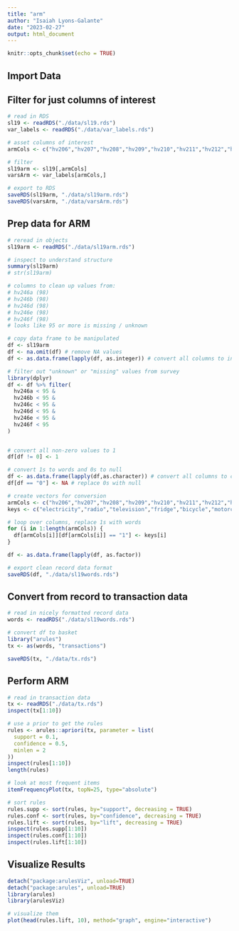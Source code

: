 ```yaml
---
title: "arm"
author: "Isaiah Lyons-Galante"
date: "2023-02-27"
output: html_document
---
```


```r
knitr::opts_chunk$set(echo = TRUE)
```


## Import Data

## Filter for just columns of interest
```r
# read in RDS
sl19 <- readRDS("./data/sl19.rds")
var_labels <- readRDS("./data/var_labels.rds")

# asset columns of interest
armCols <- c("hv206","hv207","hv208","hv209","hv210","hv211","hv212","hv221","hv227","hv243a","hv243b","hv243c","hv243d","hv243e","hv246a","hv246b","hv246c","hv246d","hv246e","hv246f","hv247")

# filter
sl19arm <- sl19[,armCols]
varsArm <- var_labels[armCols,]

# export to RDS
saveRDS(sl19arm, "./data/sl19arm.rds")
saveRDS(varsArm, "./data/varsArm.rds")
```

## Prep data for ARM
```r
# reread in objects
sl19arm <- readRDS("./data/sl19arm.rds")

# inspect to understand structure
summary(sl19arm)
# str(sl19arm)

# columns to clean up values from:
# hv246a (98)
# hv246b (98)
# hv246d (98)
# hv246e (98)
# hv246f (98)
# looks like 95 or more is missing / unknown

# copy data frame to be manipulated
df <- sl19arm
df <- na.omit(df) # remove NA values
df <- as.data.frame(lapply(df, as.integer)) # convert all columns to int

# filter out "unknown" or "missing" values from survey
library(dplyr)
df <- df %>% filter(
  hv246a < 95 &
  hv246b < 95 &
  hv246c < 95 &
  hv246d < 95 &
  hv246e < 95 &
  hv246f < 95
)


# convert all non-zero values to 1
df[df != 0] <- 1

# convert 1s to words and 0s to null
df <- as.data.frame(lapply(df,as.character)) # convert all columns to char
df[df == "0"] <- NA # replace 0s with null

# create vectors for conversion
armCols <- c("hv206","hv207","hv208","hv209","hv210","hv211","hv212","hv221","hv227","hv243a","hv243b","hv243c","hv243d","hv243e","hv246a","hv246b","hv246c","hv246d","hv246e","hv246f","hv247")
keys <- c("electricity","radio","television","fridge","bicycle","motorcycle","car","landline","bednet","cellphone","watch","cart","boat","computer","cattle","cows","horses","goats","sheep","chickens","bank")

# loop over columns, replace 1s with words
for (i in 1:length(armCols)) {
  df[armCols[i]][df[armCols[i]] == "1"] <- keys[i]
}

df <- as.data.frame(lapply(df, as.factor))

# export clean record data format
saveRDS(df, "./data/sl19words.rds")
```

## Convert from record to transaction data
```r
# read in nicely formatted record data
words <- readRDS("./data/sl19words.rds")

# convert df to basket
library("arules")
tx <- as(words, "transactions")

saveRDS(tx, "./data/tx.rds")
```

## Perform ARM
```r
# read in transaction data
tx <- readRDS("./data/tx.rds")
inspect(tx[1:10])

# use a prior to get the rules
rules <- arules::apriori(tx, parameter = list(
  support = 0.1,
  confidence = 0.5,
  minlen = 2
))
inspect(rules[1:10])
length(rules)

# look at most frequent items
itemFrequencyPlot(tx, topN=25, type="absolute")

# sort rules
rules.supp <- sort(rules, by="support", decreasing = TRUE)
rules.conf <- sort(rules, by="confidence", decreasing = TRUE)
rules.lift <- sort(rules, by="lift", decreasing = TRUE)
inspect(rules.supp[1:10])
inspect(rules.conf[1:10])
inspect(rules.lift[1:10])

```

## Visualize Results
```r
detach("package:arulesViz", unload=TRUE)
detach("package:arules", unload=TRUE)
library(arules)
library(arulesViz)

# visualize them
plot(head(rules.lift, 10), method="graph", engine="interactive")

```